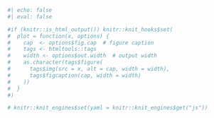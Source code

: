 ```r
#| echo: false
#| eval: false

#if (knitr::is_html_output()) knitr::knit_hooks$set(
#  plot = function(x, options) {
#    cap  <- options$fig.cap  # figure caption
#    tags <- htmltools::tags
#    width <- options$out.width  # output width
#    as.character(tags$figure(
#      tags$img(src = x, alt = cap, width = width),
#      tags$figcaption(cap, width = width)
#    ))
#  }
#)

# knitr::knit_engines$set(yaml = knitr::knit_engines$get("js"))
```
